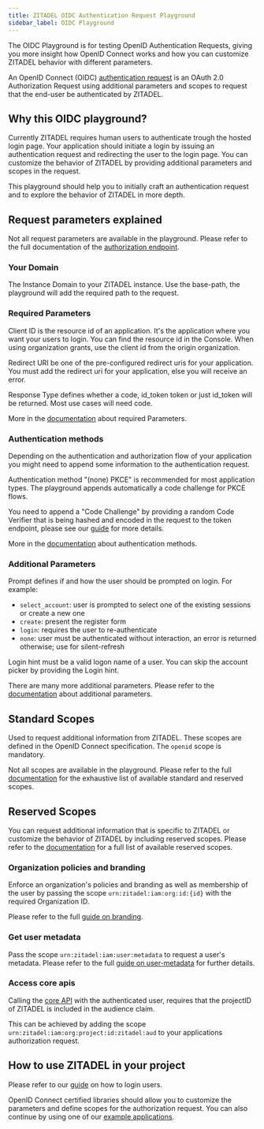 ```yaml
---
title: ZITADEL OIDC Authentication Request Playground
sidebar_label: OIDC Playground
---
```



The OIDC Playground is for testing OpenID Authentication Requests, giving you more insight how OpenID Connect works and how you can customize ZITADEL behavior with different parameters.

An OpenID Connect (OIDC) [authentication request](https://openid.net/specs/openid-connect-core-1_0.html) is an OAuth 2.0 Authorization Request using additional parameters and scopes to request that the end-user be authenticated by ZITADEL.

<SetAuthRequest />

## Why this OIDC playground?

Currently ZITADEL requires human users to authenticate trough the hosted login page.
Your application should initiate a login by issuing an authentication request and redirecting the user to the login page. You can customize the behavior of ZITADEL by providing additional parameters and scopes in the request.

This playground should help you to initially craft an authentication request and to explore the behavior of ZITADEL in more depth.

## Request parameters explained

Not all request parameters are available in the playground. Please refer to the full documentation of the [authorization endpoint](/apis/openidoauth/endpoints#authorization_endpoint).

### Your Domain

The <span className="text-yellow-500">Instance Domain</span> to your ZITADEL instance. Use the base-path, the playground will add the required path to the request.

### Required Parameters

<p>
  <span className="text-green-500">Client ID</span> is the resource id of an
  application. It's the application where you want your users to login. You can
  find the resource id in the Console. When using organization grants, use the
  client id from the origin organization.
</p>

<p>
  <span className="text-blue-500">Redirect URI</span> be one of the
  pre-configured redirect uris for your application. You must add the redirect
  uri for your application, else you will receive an error.
</p>

<p>
  <span className="text-orange-500">Response Type</span> defines whether a code,
  id_token token or just id_token will be returned. Most use cases will need
  code.
</p>

More in the <a href="/apis/openidoauth/endpoints#required-request-parameters">documentation</a> about required Parameters.

### Authentication methods

Depending on the authentication and authorization flow of your application you might need to append some information to the authentication request.

<span className="text-teal-600">Authentication method</span> "(none) PKCE" is recommended
for most application types. The playground appends automatically a code challenge
for PKCE flows.

You need to append a "Code Challenge" by providing a random <span className="text-teal-600">Code Verifier</span> that is being hashed and encoded in the request to the token endpoint, please see our [guide](/guides/integrate/login-users#token-request) for more details.

More in the [documentation](/apis/openidoauth/authn-methods) about authentication methods.

### Additional Parameters

<div>
  <span className="text-cyan-500">Prompt</span> defines if and how the user
  should be prompted on login. For example:
  <ul>
    <li>
      <code>select_account</code>: user is prompted to select one of the
      existing sessions or create a new one
    </li>
    <li>
      <code>create</code>: present the register form
    </li>
    <li>
      <code>login</code>: requires the user to re-authenticate
    </li>
    <li>
      <code>none</code>: user must be authenticated without interaction, an
      error is returned otherwise; use for silent-refresh
    </li>
  </ul>
</div>

<p>
  <span className="text-rose-500">Login hint</span> must be a valid logon name
  of a user. You can skip the account picker by providing the Login hint.
</p>

There are many more additional parameters. Please refer to the [documentation](/apis/openidoauth/endpoints#additional-parameters) about additional parameters.

## Standard Scopes

Used to request additional information from ZITADEL.
These scopes are defined in the OpenID Connect specification.
The `openid` scope is mandatory.

Not all scopes are available in the playground. Please refer to the full [documentation](/apis/openidoauth/scopes) for the exhaustive list of available standard and reserved scopes.

## Reserved Scopes

You can request additional information that is specific to ZITADEL or customize the behavior of ZITADEL by including reserved scopes.
Please refer to the [documentation](/apis/openidoauth/scopes#reserved-scopes) for a full list of available reserved scopes.

### Organization policies and branding

Enforce an organization's policies and branding as well as membership of the user by passing the scope `urn:zitadel:iam:org:id:{id}` with the required <span className="text-purple-500">Organization ID</span>.

Please refer to the full [guide on branding](/guides/manage/customize/branding).

### Get user metadata

Pass the scope `urn:zitadel:iam:user:metadata` to request a user's metadata.
Please refer to the full [guide on user-metadata](/guides/manage/customize/user-metadata) for further details.

### Access core apis

Calling the [core API](/apis/introduction) with the authenticated user, requires that the projectID of ZITADEL is included in the audience claim.

This can be achieved by adding the scope `urn:zitadel:iam:org:project:id:zitadel:aud` to your applications authorization request.

## How to use ZITADEL in your project

Please refer to our [guide](/guides/integrate/login-users) on how to login users.

OpenID Connect certified libraries should allow you to customize the parameters and define scopes for the authorization request. You can also continue by using one of our [example applications](/examples/introduction).
